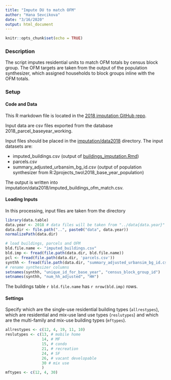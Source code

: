 ```yaml
---
title: "Impute DU to match OFM"
author: "Hana Sevcikova"
date: "3/16/2020"
output: html_document
---
```


```r
knitr::opts_chunk$set(echo = TRUE)
```

### Description

The script imputes residential units to match OFM totals by census block group. The OFM targets are taken from the output of the population synthesizer, which assigned households to block groups inline with the OFM totals. 

### Setup

#### Code and Data
This R markdown file is located in the [2018 imputation GitHub repo]( https://github.com/psrc/urbansim-baseyear-prep/blob/master/imputation/imp2018/impute_du_to_match_ofm.Rmd). 

Input data are csv files exported from the database 2018_parcel_baseyear_working. 

Input files should be placed in the [imputation/data2018]( https://github.com/psrc/urbansim-baseyear-prep/blob/master/imputation/data2018) directory. The input datasets are:

* imputed_buildings.csv (output of [buildings_imputation.Rmd]( https://github.com/psrc/urbansim-baseyear-prep/blob/master/imputation/imp2018/buildings_imputation.Rmd))
* parcels.csv
* summary_adjusted_urbansim_bg_id.csv (output of population synthesizer from R:\e2projects_two\2018_base_year\synthetic_population)

The output is written into imputation/data2018/imputed_buildings_ofm_match.csv.


#### Loading Inputs

In this processing, input files are taken from the directory
```r
library(data.table)
data.year <- 2018 # data files will be taken from "../data{data.year}"
data.dir <- file.path("..", paste0("data", data.year))
normalizePath(data.dir)
```

```r
# load buildings, parcels and OFM
bld.file.name <- "imputed_buildings.csv"
bld.imp <- fread(file.path(data.dir, bld.file.name))
pcl <- fread(file.path(data.dir, 'parcels.csv'))
synthh <- fread(file.path(data.dir, "summary_adjusted_urbansim_bg_id.csv"))
# rename synthesizer columns
setnames(synthh, "unique_id_for_base_year", "census_block_group_id")
setnames(synthh, "num_hh_adjusted", "HH")
```

The buildings table `r bld.file.name` has `r nrow(bld.imp)` rows. 

#### Settings

Specify which are the single-use residential building types (`allrestypes`), which are residential and mix-use land use types (`reslutypes`) and which are the multi-family and mix-use building types (`mftypes`). 

```r
allrestypes <- c(12, 4, 19, 11, 10)
reslutypes <- c(13, # mobile home
                14, # MF
                15, # condo
                21, # recreation
                24, # SF
                26, # vacant developable
                30 # mix use
                )
mftypes <- c(12, 4, 30)
```
